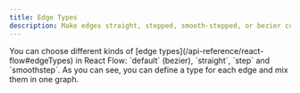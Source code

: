 ```yaml
---
title: Edge Types
description: Make edges straight, stepped, smooth-stepped, or bezier curved
---
```



<ExampleLayout>
You can choose different kinds of [edge types](/api-reference/react-flow#edgeTypes) in React Flow: `default` (bezier), `straight`, `step` and `smoothstep`. As you can see, you can define a type for each edge and mix them in one graph.

<RemoteCodeViewer route="examples/edges/edge-types" framework="react" />

</ExampleLayout>
